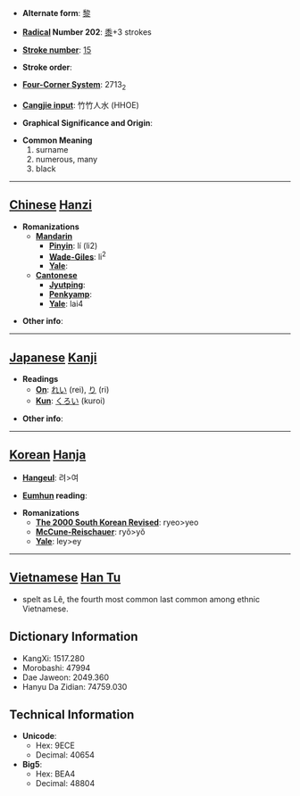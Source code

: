 * '''Alternate form''': [[黎]]

* '''[[Wiktionary:Chinese radical index| Radical]] Number 202''': [[Wiktionary:Chinese radical index 黍|黍]]+3 strokes

* '''[[Wiktionary:Chinese total strokes index|Stroke number]]''': [[Wiktionary:Chinese total strokes index 15|15]]

* '''Stroke order''': 

* '''[[Wiktionary:Chinese four corner index|Four-Corner System]]''': 2713<sub>2</sub>

* '''[[Wiktionary:Chinese Cangjie index|Cangjie input]]''': 竹竹人水 (HHOE)

* '''Graphical Significance and Origin''': 

* '''Common Meaning'''
*#surname
*# numerous, many
*# black


----

== [[Chinese]] [[Hanzi]] ==

* '''Romanizations'''
** '''[[Mandarin]]'''
*** '''[[Pinyin]]''': lí (li2)
*** '''[[Wade-Giles]]''': li<sup>2</sup>
*** '''[[Yale]]''': 
** '''[[Cantonese]]'''
*** '''[[Jyutping]]''':
*** '''[[Penkyamp]]''': 
*** '''[[Yale]]''': lai4

* '''Other info''': 

----

== [[Japanese]] [[Kanji]] ==

* '''Readings'''
** '''[[On]]''': [[れい]] (rei), [[り]] (ri)
** '''[[Kun]]''': [[くろい]] (kuroi)

* '''Other info''':  

----

== [[Korean]] [[Hanja]] ==

* '''[[Hangeul]]''': 려>여

* '''[[Eumhun]] reading''': 

* '''Romanizations'''
** '''[[The 2000 South Korean Revised Romanization|The 2000 South Korean Revised]]''': ryeo>yeo
** '''[[McCune-Reischauer]]''': ryŏ>yŏ
** '''[[Yale]]''': ley>ey

----

==[[Vietnamese]] [[Han Tu]]==

*spelt as Lê, the fourth most common last common among ethnic Vietnamese. 

== Dictionary Information ==

* KangXi: 1517.280
* Morobashi: 47994
* Dae Jaweon: 2049.360
* Hanyu Da Zidian: 74759.030

== Technical Information ==

* '''Unicode''':
** Hex: 9ECE
** Decimal: 40654
* '''Big5''':
** Hex: BEA4
** Decimal: 48804